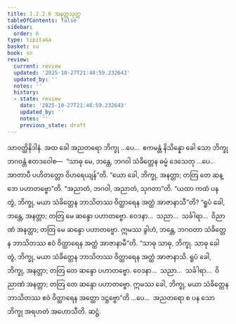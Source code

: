 ```yaml
---
title: 1.2.2.6 အနတ္တသုတ္တ
tableOfContents: false
sidebar:
  order: 6
type: tipitaka
basket: su
book: sn
review:
  current: review
  updated: '2025-10-27T21:48:59.232643'
  updated_by: ''
  notes: ''
  history:
  - state: review
    date: '2025-10-27T21:48:59.232643'
    updated_by: ''
    notes: ''
    previous_state: draft
---
```



<ReviewStatus review={frontmatter.review} showDetails={true} />

<HypothesisAnnotation frontmatter={frontmatter} />

<DynamicBreadcrumb />

<Division number="68" book="sn" e="ch" v="18" p="289">

<Paragraph number="360" book="sn">
သာဝတ္ထိနိဒါနံ. အထ ခေါ အညတရော ဘိက္ခု …ပေ…  ဧကမန္တံ နိသိန္နော ခေါ သော ဘိက္ခု ဘဂဝန္တံ ဧတဒဝေါစ—  “သာဓု မေ, ဘန္တေ, ဘဂဝါ သံခိတ္တေန ဓမ္မံ ဒေသေတု …ပေ…  အာတာပီ ပဟိတတ္တော ဝိဟရေယျန်”တိ. “ယော ခေါ, ဘိက္ခု, အနတ္တာ; တတြ တေ ဆန္ဒော ပဟာတဗ္ဗော”တိ. “အညာတံ, ဘဂဝါ, အညာတံ, သုဂတာ”တိ.
</Paragraph>

<Paragraph number="361" book="sn">
“ယထာ ကထံ ပန တွံ, ဘိက္ခု, မယာ သံခိတ္တေန ဘာသိတဿ ဝိတ္ထာရေန အတ္ထံ အာဇာနာသီ”တိ? “ရူပံ ခေါ, ဘန္တေ, အနတ္တာ; တတြ မေ ဆန္ဒော ပဟာတဗ္ဗော. ဝေဒနာ…  သညာ…  သင်္ခါရာ…  ဝိညာဏံ အနတ္တာ; တတြ မေ ဆန္ဒော ပဟာတဗ္ဗော. ဣမဿ ခွါဟံ, ဘန္တေ, ဘဂဝတာ သံခိတ္တေန ဘာသိတဿ ဧဝံ ဝိတ္ထာရေန အတ္ထံ အာဇာနာမီ”တိ.
</Paragraph>

<Paragraph number="362" book="sn">
“သာဓု သာဓု, ဘိက္ခု. သာဓု ခေါ တွံ, ဘိက္ခု, မယာ သံခိတ္တေန ဘာသိတဿ ဝိတ္ထာရေန အတ္ထံ အာဇာနာသိ. ရူပံ ခေါ, ဘိက္ခု, အနတ္တာ; တတြ တေ ဆန္ဒော ပဟာတဗ္ဗော. ဝေဒနာ…  သညာ…  သင်္ခါရာ…  ဝိညာဏံ အနတ္တာ; တတြ တေ ဆန္ဒော ပဟာတဗ္ဗော. ဣမဿ ခေါ, ဘိက္ခု, မယာ သံခိတ္တေန ဘာသိတဿ ဧဝံ ဝိတ္ထာရေန အတ္ထော ဒဋ္ဌဗ္ဗော”တိ …ပေ…  အညတရော စ ပန သော ဘိက္ခု အရဟတံ အဟောသီတိ.

</Paragraph>
</Division>

<Paragraph number="363" type="center" book="sn">
ဆဋ္ဌံ.
</Paragraph>